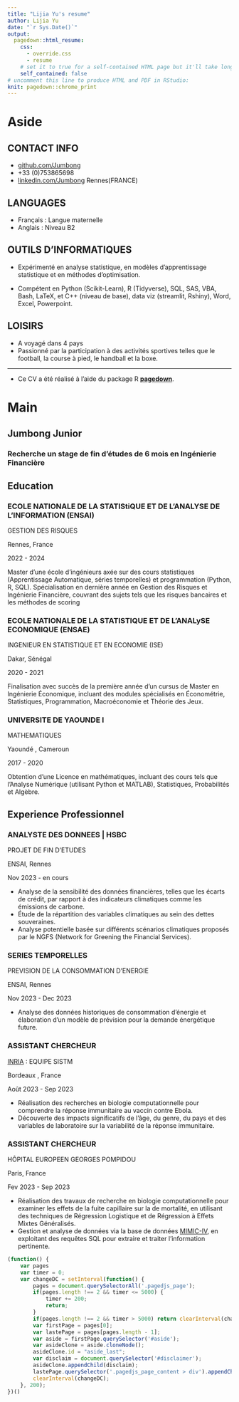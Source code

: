```yaml
---
title: "Lijia Yu's resume"
author: Lijia Yu
date: "`r Sys.Date()`"
output:
  pagedown::html_resume:
    css:
      - override.css
      - resume
    # set it to true for a self-contained HTML page but it'll take longer to render
    self_contained: false
# uncomment this line to produce HTML and PDF in RStudio:
knit: pagedown::chrome_print
---
```


Aside
================================================================================

CONTACT INFO {#contact}
--------------------------------------------------------------------------------

- <i class="fa fa-github"></i> [github.com/Jumbong](https://github.com/Jumbong)
- <i class="fa fa-phone"></i> +33 (0)753865698
- <i class="fa-brands fa-linkedin"></i> [linkedin.com/Jumbong](www.linkedin.com/in/junior-jumbong-258330211)
<i class="fa-solid fa-location-dot"></i>  Rennes(FRANCE)



LANGUAGES {#contact}
--------------------------------------------------------------------------------

- Français : Langue maternelle
- Anglais :  Niveau B2



OUTILS D'INFORMATIQUES  {#skills}
--------------------------------------------------------------------------------

- Expérimenté en analyse statistique, en modèles d'apprentissage statistique et en méthodes d'optimisation.

- Compétent en Python (Scikit-Learn), R (Tidyverse), SQL, SAS, VBA, Bash, LaTeX, et C++ (niveau de base), data viz (streamlit, Rshiny), Word, Excel, Powerpoint.



LOISIRS {#skills}
--------------------------------------------------------------------------------

- A voyagé dans 4 pays
- Passionné par la participation à des activités sportives telles que le football, la course à pied, le handball et la boxe.

----------------------------------------------------------------------------------

<footer>
- Ce CV a été réalisé à l'aide du package R [**pagedown**](https://github.com/rstudio/pagedown).
</footer>


Main
================================================================================

Jumbong Junior {#title}
--------------------------------------------------------------------------------

### Recherche un stage de fin d'études de 6 mois en Ingénierie Financière


Education {data-icon=graduation-cap data-concise=true}
--------------------------------------------------------------------------------

### ECOLE NATIONALE DE LA STATIStiQUE ET DE L'ANALYSE DE L'INFORMATION (ENSAI)

GESTION DES RISQUES

Rennes, France

2022 - 2024

Master d'une école d'ingénieurs axée sur des cours statistiques (Apprentissage Automatique, séries temporelles) et programmation (Python, R, SQL). Spécialisation en dernière année en Gestion des Risques et Ingénierie Financière, couvrant des sujets tels que les risques bancaires et les méthodes de scoring

### ECOLE NATIONALE DE LA STATISTIQUE ET DE L'ANALySE ECONOMIQUE (ENSAE)

INGENIEUR EN STATISTIQUE ET EN ECONOMIE (ISE)

Dakar, Sénégal

2020 - 2021

Finalisation avec succès de la première année d'un cursus de Master en Ingénierie Économique, incluant des modules spécialisés en Économétrie, Statistiques, Programmation, Macroéconomie et Théorie des Jeux.

### UNIVERSITE DE YAOUNDE I

MATHEMATIQUES

Yaoundé , Cameroun

2017 - 2020

Obtention d'une Licence en mathématiques, incluant des cours tels que l'Analyse Numérique (utilisant Python et MATLAB), Statistiques, Probabilités et Algèbre.

Experience Professionnel {data-icon=suitcase}
--------------------------------------------------------------------------------

### ANALYSTE DES DONNEES | HSBC

PROJET DE FIN D'ETUDES

ENSAI, Rennes

Nov 2023 - en cours


- Analyse de la sensibilité des données financières, telles que les écarts de crédit, par rapport à des indicateurs climatiques comme les émissions de carbone.
- Étude de la répartition des variables climatiques au sein des dettes souveraines.
- Analyse potentielle basée sur différents scénarios climatiques proposés par le NGFS (Network for Greening the Financial Services).

### SERIES TEMPORELLES

PREVISION DE LA CONSOMMATION D'ENERGIE

ENSAI, Rennes

Nov 2023 - Dec 2023

- Analyse des données historiques de consommation d'énergie et élaboration d'un modèle de prévision pour la demande énergétique future.

### ASSISTANT CHERCHEUR

[INRIA](https://www.inria.fr/fr/sistm)  : EQUIPE SISTM

Bordeaux , France

Août 2023 - Sep 2023

- Réalisation des recherches en biologie computationnelle pour comprendre la réponse immunitaire au vaccin contre Ebola.
- Découverte des impacts significatifs de l'âge, du genre, du pays et des variables de laboratoire sur la variabilité de la réponse immunitaire.

### ASSISTANT CHERCHEUR

HÔPITAL EUROPEEN GEORGES POMPIDOU

Paris, France

Fev 2023 -  Sep 2023

- Réalisation des travaux de recherche en biologie computationnelle pour examiner les effets de la fuite capillaire sur la de mortalité, en utilisant des techniques de Régression Logistique et de Régression à Effets Mixtes Généralisés.
- Gestion et analyse de données via la base de données [MIMIC-IV](https://physionet.org/content/mimiciv/0.4/), en exploitant des requêtes SQL pour extraire et traiter l'information pertinente.



```js
(function() {
    var pages 
    var timer = 0;
    var changeDC = setInterval(function() {
        pages = document.querySelectorAll('.pagedjs_page');
        if(pages.length !== 2 && timer <= 5000) {
            timer += 200;
            return;
        }
        if(pages.length !== 2 && timer > 5000) return clearInterval(changeDC);
        var firstPage = pages[0];
        var lastePage = pages[pages.length - 1];
        var aside = firstPage.querySelector('#aside');
        var asideClone = aside.cloneNode();
        asideClone.id = "aside_last";
        var disclaim = document.querySelector('#disclaimer');
        asideClone.appendChild(disclaim);
        lastePage.querySelector('.pagedjs_page_content > div').appendChild(asideClone);
        clearInterval(changeDC);
    }, 200);
})()
```

